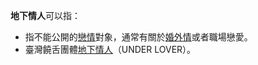 '''地下情人'''可以指：
*指不能公開的[[戀情|戀情]]對象，通常有關於[[外遇|婚外情]]或者職場戀愛。
*臺灣饒舌團體[[UNDER_LOVER|地下情人]]（UNDER LOVER）。

{{disambig|Cat=四字消歧义}}